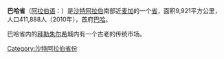 {{Infobox Administrative Division 1
| country = 沙特阿拉伯
| div_name = 巴哈省<br />{{lang|ar|منطقة الباحة|}}
| image_map = Al Bahah in Saudi Arabia.svg
| capital = [[巴哈_(沙特阿拉伯)|巴哈]]
|latd=21.5|longd=39.2
| pop_year = 2010
| population = 411,888
| area = 9,921
| density = 41.52
| languages = [[阿拉伯语|阿拉伯语]]
| time_zone = [[UTC+3|UTC+3]]
}}
'''巴哈省'''（[[阿拉伯语|阿拉伯语]]：'''{{lang|ar|منطقة الباحة|}}'''）是[[沙特阿拉伯|沙特阿拉伯]]南部近[[麦加|麦加]]的一个[[沙特阿拉伯行政区划|省]]，面积9,921平方公里，人口411,888人（2010年），首府[[巴哈|巴哈]]。

巴哈省内的[[拜勒朱尔希|拜勒朱尔希]]城内有一个古老的传统市场。

{{沙特阿拉伯省份}}
{{DEFAULTSORT:Bahah}}
[[Category:沙特阿拉伯省份|Category:沙特阿拉伯省份]]
{{沙特阿拉伯小作品}}